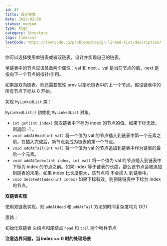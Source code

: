 ```yaml
---
id: 47
title: 设计链表
date: 2022-02-08
status: medium
type: Algo
category: Structure
tags: linkList
leetCode: https://leetcode.cn/problems/design-linked-list/description/
---
```


<Note>

你可以选择使用单链表或者双链表，设计并实现自己的链表。

单链表中的节点应该具备两个属性：val 和 next 。val 是当前节点的值，next 是指向下一个节点的指针/引用。

如果是双向链表，则还需要属性 prev 以指示链表中的上一个节点。假设链表中的所有节点下标从 0 开始。

实现 `MyLinkedList` 类：

`MyLinkedList()` 初始化 `MyLinkedList` 对象。

- `int get(int index)` 获取链表中下标为 index 的节点的值。如果下标无效，则返回 -1 。
- `void addAtHead(int val)` 将一个值为 val 的节点插入到链表中第一个元素之前。在插入完成后，新节点会成为链表的第一个节点。
- `void addAtTail(int val)` 将一个值为 val 的节点追加到链表中作为链表的最后一个元素。
- `void addAtIndex(int index, int val)` 将一个值为 val 的节点插入到链表中下标为 index 的节点之前。如果 index 等于链表的长度，那么该节点会被追加到链表的末尾。如果 index 比长度更大，该节点将 不会插入 到链表中。
- `void deleteAtIndex(int index)` 如果下标有效，则删除链表中下标为 index 的节点。

</Note>

**双链表实现**

使用双链表实现，则 `addAtHead` 和 `addAtTail` 方法的时间复杂度均为 O(1)

思路：

初始化双链表 头结点和尾结点 `head` 和 `tail` 两个哨兵节点

**注意边界问题，当 index == 0 时的处理场景**


